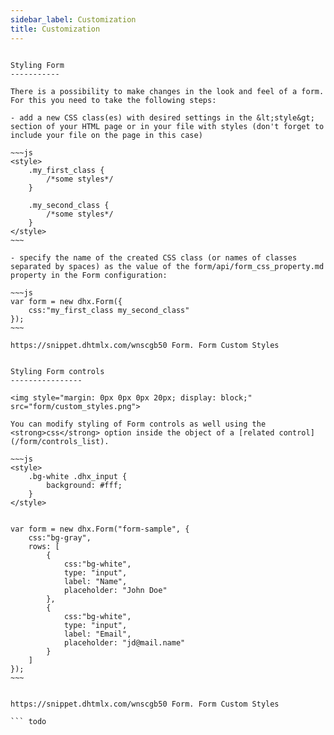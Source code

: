```yaml
---
sidebar_label: Customization
title: Customization
---          
```


``` todo

Styling Form
-----------

There is a possibility to make changes in the look and feel of a form. For this you need to take the following steps:

- add a new CSS class(es) with desired settings in the &lt;style&gt; section of your HTML page or in your file with styles (don't forget to include your file on the page in this case)

~~~js
<style>
	.my_first_class {
		/*some styles*/
	}
    
    .my_second_class {
		/*some styles*/
	}
</style>
~~~

- specify the name of the created CSS class (or names of classes separated by spaces) as the value of the form/api/form_css_property.md property in the Form configuration:

~~~js
var form = new dhx.Form({
    css:"my_first_class my_second_class"
});
~~~

https://snippet.dhtmlx.com/wnscgb50	Form. Form Custom Styles


Styling Form controls
----------------

<img style="margin: 0px 0px 0px 20px; display: block;" src="form/custom_styles.png">

You can modify styling of Form controls as well using the <strong>css</strong> option inside the object of a [related control](/form/controls_list).

~~~js
<style>
	.bg-white .dhx_input {
		background: #fff;
	}
</style>


var form = new dhx.Form("form-sample", {
	css:"bg-gray",
	rows: [
		{	
			css:"bg-white",
			type: "input",
			label: "Name",
			placeholder: "John Doe"
		},
		{
			css:"bg-white",
			type: "input",
			label: "Email",
			placeholder: "jd@mail.name"
		}
	]
});
~~~


https://snippet.dhtmlx.com/wnscgb50	Form. Form Custom Styles

``` todo